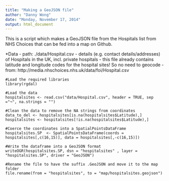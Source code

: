 ```yaml
---
title: "Making a GeoJSON file"
author: "Danny Wong"
date: "Monday, November 17, 2014"
output: html_document
---
```


This is a script which makes a GeoJSON file from the Hospitals list from NHS Choices that can be fed into a map on Github.

*Data
    - path: ./data/Hospital.csv
    - details (e.g. contact details/addresses) of Hospitals in the UK, incl. private hospitals
    - this file already contains latitude and longitude codes for the hospital sites! So no need to geocode
    - from: http://media.nhschoices.nhs.uk/data/foi/Hospital.csv

```
#Load the required libraries
library(rgdal)

#Load the data
hospitalsites <- read.csv("data/Hospital.csv", header = TRUE, sep ="¬", na.strings = "")

#Clean the data to remove the NA strings from coordinates
data_to_del <- hospitalsites[is.na(hospitalsites$Latitude),]
hospitalsites <- hospitalsites[!is.na(hospitalsites$Latitude),]

#Coerce the coordinates into a SpatialPointsDataFrame
hospitalsites.SP  <- SpatialPointsDataFrame(coords = hospitalsites[,c(16,15)], data = hospitalsites[,-c(16,15)])

#Write the dataframe into a GeoJSON format
writeOGR(hospitalsites.SP, dsn = "hospitalsites" , layer = "hospitalsites.SP", driver = "GeoJSON")

#Rename the file to have the suffix .GeoJSON and move it to the map folder
file.rename(from = "hospitalsites", to = "map/hospitalsites.geojson")
```